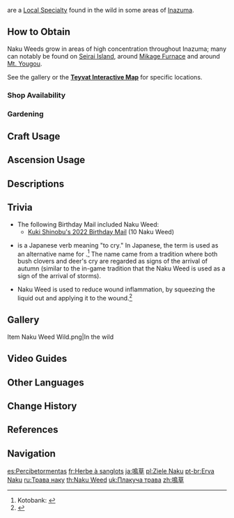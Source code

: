 {{Item Infobox
|id           = 101205
|image        = Item Naku Weed.png
|type         = Inazuma Local Specialties
|invCategory  = Materials
|description  = Even on windless days, this plant will tremble lightly amid the cries of thunder. The part of it that resembles petals are in fact extensions of the leaves meant to protect the fragile flower.
|source1      = Found in areas of high Electro concentration in [[Inazuma]], especially [[Seirai Island]]
|source2      = {{Sold By}}
|source3      = [[Gardening]] with [[A Path of Value: Luxuriant Glebe|Luxuriant Glebe]]
}}
{{Lang|'''Naku Weeds'''|ja={{Rubi|鳴|な|草|ぐさ}}|ja_rm=Nagusa|ja_tl=Cry Grass}} are a [[Local Specialty]] found in the wild in some areas of [[Inazuma]].

==How to Obtain==
Naku Weeds grow in areas of high {{Electro}} concentration throughout Inazuma; many can notably be found on [[Seirai Island]], around [[Mikage Furnace]] and around [[Mt. Yougou]].

See the gallery or the '''[https://webstatic-sea.mihoyo.com/app/ys-map-sea/index.html#/map/2?shown_types=197 Teyvat Interactive Map]''' for specific locations.

===Shop Availability===
{{Shop Availability}}

===Gardening===
{{Recipe
|type = Luxuriant Glebe
|time = 2d 22h
|Naku Weed Seed = 1
|sort = Naku Weed Seed
}}

==Craft Usage==
{{Craft Usage}}

==Ascension Usage==
{{Ascension Usage}}

==Descriptions==
{{Description|Even on windless days, this plant will tremble lightly amid the cries of thunder. The part of it that resembles petals are in fact extensions of the leaves meant to protect the fragile flower.<br />The Naku Weed grows strongly in areas saturated with Electro energy. Due to its great affinity for lightning, it is often used by residents to predict storms. Stories tell that these plants are what the bake-danuki [[Ioroi]] stole from the Shogun's very own garden using its powers, before planting them throughout the islands. Even long after its punishment and disappearance, people still speak of Ioroi's many deeds.}}

==Trivia==
* The following Birthday Mail included Naku Weed:
** [[Mail/Got Time? (2022-07-27)|Kuki Shinobu's 2022 Birthday Mail]] (10 Naku Weed)
*{{Lang|''Naku''|ja={{Rubi|鳴|な}}く}} is a Japanese verb meaning "to cry." In Japanese, the term {{Lang|"deer's cry grass"|ja={{Rubi|鹿|しか|鳴|な|草|ぐさ}}|ja_rm=shikanagusa}} is used as an alternative name for {{Lang|{{w|Lespedeza|bush clovers}}|ja={{Rubi|萩|はぎ}}|ja_rm=hagi}}.<ref name="kotobank">Kotobank: [https://kotobank.jp/word/萩-599923 {{ja|{{Rubi|萩|はぎ}}}}]</ref> The name came from a tradition where both bush clovers and deer's cry are regarded as signs of the arrival of autumn (similar to the in-game tradition that the Naku Weed is used as a sign of the arrival of storms).
*Naku Weed is used to reduce wound inflammation, by squeezing the liquid out and applying it to the wound.<ref>{{Ref/Quest|Fate of a Fighter}}</ref>

==Gallery==
<gallery>
Item Naku Weed Wild.png|In the wild
</gallery>

==Video Guides==
{{EVT
|video1   = https://youtu.be/qlA-eH-Y5T4
|caption1 = All 140 Naku Weed Locations

|video2   = https://youtu.be/m6_O9BcGK0g
|caption2 = Quick Farming Locations & Fast Route (116 Total) in 10 Minutes
}}

==Other Languages==
{{Other Languages
|en      = Naku Weed
|zhs     = 鸣草
|zhs_rm  = Míngcǎo
|zht     = 鳴草
|zht_rm  = Míngcǎo
|zh_tl   = Cry Grass
|ja      = {{Rubi|鳴|な|草|ぐさ}}
|ja_rm   = Nagusa<ref>{{Ref/VO|Traveler|鳴草について…|ja}}</ref>
|ja_tl   = Cry Grass
|ko      = 울림풀
|ko_rm   = Ullim-pul
|ko_tl   = Cry Grass
|es      = Percibetormentas
|es_tl   = Stormperceiver
|fr      = Herbe à sanglots
|fr_tl   = Sob Grass
|ru      = Трава наку
|ru_tl   = Naku Weed
|th      = Naku Weed
|vi      = Cỏ Naku
|vi_tl   = Naku Grass
|de      = Naku-Kraut
|de_tl   = Naku Weed
|id      = Naku Weed
|pt      = Erva Naku
|pt_tl   = 
|tr      = Gözyaşı Otu
|tr_tl   = Tear Grass
|it      = Erba del pianto
|it_tl   = Cry Grass
}}

==Change History==
{{Change History|2.0}}

==References==
{{Reflist}}

==Navigation==
{{Material Navbox|Local Specialties}}

[[es:Percibetormentas]]
[[fr:Herbe à sanglots]]
[[ja:鳴草]]
[[pl:Ziele Naku]]
[[pt-br:Erva Naku]]
[[ru:Трава наку]]
[[th:Naku Weed]]
[[uk:Плакуча трава]]
[[zh:鳴草]]